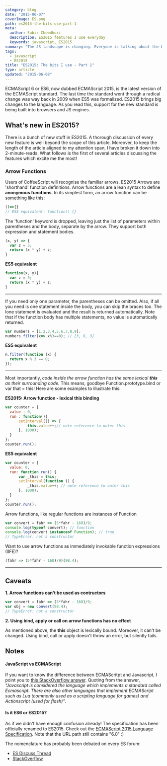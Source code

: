 ```yaml
---
category: blog
date: "2015-06-07"
coverImage: ES.png
path: es2015-the-bits-use-part-1
meta:
  author: Subir Chowdhuri
  description: ES2015 features I use everyday
  keywords: javascript, ES2015
summary: "The JS landscape is changing. Everyone is talking about the big change - ES2015 (previously called ES6) is here and is already being adopted at a strong pace. This is a first of a multi-part article detailing the features of ES2015 which excite me the most!"
tags:
  - javascript
  - ES2015
title: "ES2015: The bits I use - Part 1"
type: article
updated: "2015-06-08"
---
```


ECMAScript 6 or ES6, now dubbed ECMAScript 2015, is the latest version of the ECMAScript standard. The last time the standard went through a radical change was way back in 2009 when ES5 was formalized. ES2015 brings big changes to the language. As you read this, support for the new standard is being built into browsers and JS engines.

## What's new in ES2015?
There is a bunch of new stuff in ES2015. A thorough discussion of every new feature is well beyond the scope of this article. Moreover, to keep the length of the article aligned to my attention span, I have broken it down into 2-minute-reads.  What follows is the first of several articles discussing the features which excite me the most!

### Arrow Functions
Users of CoffeeScript will recognise the familiar arrows. ES2015 Arrows are 'shorthand' function definitions. Arrow functions are a lean syntax to define **anonymous functions**.
In its simplest form, an arrow function can be something like this:

```js
()=>{}
// ES5 equivalent: function() {}
```

The 'function' keyword is dropped, leaving just the list of parameters within parentheses and the body, separate by the arrow.
They support both expression and statement bodies.

```js
(x, y) => {
  var z = 5;
  return (x * y) + z;
}
```

**ES5 equivalent**

```js
function(x, y){
  var z = 5;
  return (x * y) + z;
}
```

----

If you need only one parameter, the parentheses can be omitted. Also, if all you need is one statement inside the body, you can skip the braces too. The lone statement is evaluated and the result is returned automatically. Note that if the function body has multiple statements, no value is automatically returned.

```js
var numbers = [1,2,3,4,5,6,7,8,9];
numbers.filter(x=> x%3==0); // [3, 6, 9]
```

**ES5 equivalent**

```js
n.filter(function (x) {
  return x % 3 == 0;
});
```

----

Most importantly, *code inside the arrow function has the same lexical **this** as their surrounding code.* This means, goodbye Function.prototype.bind or var that = this! Here are some examples to illustrate this:

**ES2015: Arrow function - lexical this binding**

```js
var counter = {
  value : 0,
  run : function(){
      setInterval(() => {
          this.value++;// note reference to outer this
      }, 1000);
  }
};
counter.run();
```

**ES5 equivalent**

```js
var counter = {
  value: 0,
  run: function run() {
      var _this = this;
      setInterval(function () {
          _this.value++; // note reference to outer this
      }, 1000);
  }
};
counter.run();
```

Arrow functions, like regular functions are instances of Function

```js
var convert = fahr => (5*fahr - 160)/9;
console.log(typeof convert); // function
console.log(convert instanceof Function); // true
// TypeError: not a constructor
```

Want to use arrow functions as immediately invokable function expressions (IIFE)?

```js
(fahr => (5*fahr - 160)/9)(98.4);
```

----

## Caveats

**1. Arrow functions can't be used as contructors**

```js
var convert = fahr => (5*fahr - 160)/9;
var obj = new convert(98.4);
// TypeError: not a constructor
```

**2. Using bind, apply or call on arrow functions has no effect**

As mentioned above, the **this** object is lexically bound. Moreover, it can't be changed. Using bind, call or apply doesn't throw an error, but silently fails.

## Notes
#### JavaScript vs ECMAScript

If you want to know the difference between ECMAScritpt and Javascript, I point you to [this StackOverflow answer](http://stackoverflow.com/a/30113184/2590862). Quoting from the answer, *"Javascript is considered the language which implements a standard called Ecmascript. There are also other languages that implement ECMAScript such as Lua (commonly used as a scripting language for games) and Actionscript (used for flash)"*.

#### Is it ES6 or ES2015?

As if we didn't have enough confusion already! The specification has been officially renamed to ES2015. Check out the [ECMAScript 2015 Language Specification](http://www.ecma-international.org/ecma-262/6.0/). Note that the URL path still contains "6.0" :)

The nomenclature has probably been debated on every ES forum:

* [ES Discuss Thread](https://esdiscuss.org/topic/javascript-2015)
* [StackOverflow](http://meta.stackoverflow.com/questions/297774/rename-es6-to-es2015)
